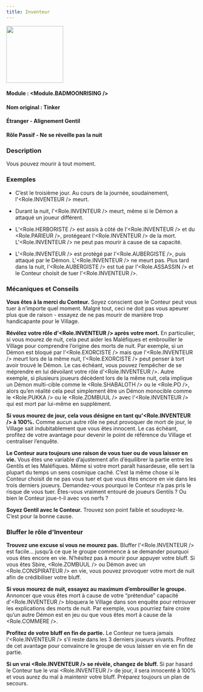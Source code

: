 ```yaml
---
title: Inventeur
---
```



<img src='/img/blood-on-the-clocktower/roles/bricoleur.png' height='150' />

#### Module : <Module.BADMOONRISING />
#### Nom original : Tinker
#### Étranger - Alignement Gentil
#### Rôle Passif - Ne se réveille pas la nuit

### Description

Vous pouvez mourir à tout moment.

### Exemples

- C’est le troisième jour. Au cours de la journée, soudainement, l'<Role.INVENTEUR /> meurt.

- Durant la nuit, l'<Role.INVENTEUR /> meurt, même si le Démon a attaqué un joueur différent.

- L’<Role.HERBORISTE /> est assis à côté de l’<Role.INVENTEUR /> et du <Role.PARIEUR />, protégeant l'<Role.INVENTEUR /> de la mort. L'<Role.INVENTEUR /> ne peut pas mourir à cause de sa capacité.

- L'<Role.INVENTEUR /> est protégé par l’<Role.AUBERGISTE />, puis attaqué par le Démon. L'<Role.INVENTEUR /> ne meurt pas. Plus tard dans la nuit, l’<Role.AUBERGISTE /> est tué par l’<Role.ASSASSIN /> et le Conteur choisit de tuer l'<Role.INVENTEUR />.

### Mécaniques et Conseils

**Vous êtes à la merci du Conteur.** Soyez conscient que le Conteur peut vous tuer à n’importe quel moment. Malgré tout, ceci ne doit pas vous apeurer plus que de raison - essayez de ne pas mourir de manière trop handicapante pour le Village.

**Révélez votre rôle d'<Role.INVENTEUR /> après votre mort.** En particulier, si vous mourez de nuit, cela peut aider les Maléfiques et embrouiller le Village pour comprendre l’origine des morts de nuit. Par exemple, si un Démon est bloqué par l’<Role.EXORCISTE /> mais que l'<Role.INVENTEUR /> meurt lors de la même nuit, l’<Role.EXORCISTE /> peut penser à tort avoir trouvé le Démon. Le cas échéant, vous pouvez l’empêcher de se méprendre en lui dévoilant votre rôle d'<Role.INVENTEUR />. Autre exemple, si plusieurs joueurs décèdent lors de la même nuit, cela implique un Démon multi-cible comme le <Role.SHABALOTH /> ou le <Role.PO />, alors qu’en réalité cela peut simplement être un Démon monocible comme le <Role.PUKKA /> ou le <Role.ZOMBUUL /> avec l'<Role.INVENTEUR /> qui est mort par lui-même en supplément.

**Si vous mourez de jour, cela vous désigne en tant qu'<Role.INVENTEUR /> à 100%.** Comme aucun autre rôle ne peut provoquer de mort de jour, le Village sait indubitablement que vous êtes innocent. Le cas échéant, profitez de votre avantage pour devenir le point de référence du Village et centraliser l’enquête.

**Le Conteur aura toujours une raison de vous tuer ou de vous laisser en vie.** Vous êtes une variable d’ajustement afin d’équilibrer la partie entre les Gentils et les Maléfiques. Même si votre mort paraît hasardeuse, elle sert la plupart du temps un sens cosmique caché. C’est la même chose si le Conteur choisit de ne pas vous tuer et que vous êtes encore en vie dans les trois derniers joueurs. Demandez-vous pourquoi le Conteur n’a pas pris le risque de vous tuer. Êtes-vous vraiment entouré de joueurs Gentils ? Ou bien le Conteur joue-t-il avec vos nerfs ?

**Soyez Gentil avec le Conteur.** Trouvez son point faible et soudoyez-le. C’est pour la bonne cause.

### Bluffer le rôle d'Inventeur

**Trouvez une excuse si vous ne mourez pas.** Bluffer l'<Role.INVENTEUR /> est facile… jusqu’à ce que le groupe commence à se demander pourquoi vous êtes encore en vie. N’hésitez pas à mourir pour appuyer votre bluff. Si vous êtes Sbire, <Role.ZOMBUUL /> ou Démon avec un <Role.CONSPIRATEUR /> en vie, vous pouvez provoquer votre mort de nuit afin de crédibiliser votre bluff.

**Si vous mourez de nuit, essayez au maximum d’embrouiller le groupe.** Annoncer que vous êtes mort à cause de votre “prétendue” capacité d'<Role.INVENTEUR /> bloquera le Village dans son enquête pour retrouver les explications des morts de nuit. Par exemple, vous pourriez faire croire qu’un autre Démon est en jeu ou que vous êtes mort à cause de la <Role.COMMERE />.

**Profitez de votre bluff en fin de partie.** Le Conteur ne tuera jamais l'<Role.INVENTEUR /> s’il reste dans les 3 derniers joueurs vivants. Profitez de cet avantage pour convaincre le groupe de vous laisser en vie en fin de partie.

**Si un vrai <Role.INVENTEUR /> se révèle, changez de bluff.** Si par hasard le Conteur tue le vrai <Role.INVENTEUR /> de jour, il sera innocenté à 100% et vous aurez du mal à maintenir votre bluff. Préparez toujours un plan de secours.

